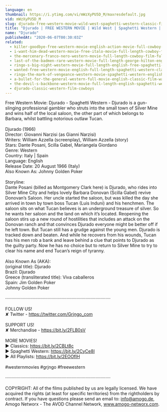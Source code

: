 ```yaml
---
language: en
thumbnail: https://i.ytimg.com/vi/mWzXyPU5D_M/maxresdefault.jpg
vid: mWzXyPU5D_M
slug: djurado-free-western-movie-wild-west-spaghetti-western-classic-film-full-action-movie
title: "Djurado | FREE WESTERN MOVIE | Wild West | Spaghetti Western | Classic Film | Full Action Movie"
name: "Djurado"
publishedAt: "2020-06-07T00:30:03Z"
related:
  - killer-goodbye-free-western-movie-english-action-movie-full-cowboy-film
  - i-want-him-dead-western-movie-free-italo-movie-full-length-cowboy-film
  - the-mercenary-franco-nero-western-movie-full-length-cowboy-film-full-movie
  - last-of-the-badmen-rare-western-movie-full-length-george-hilton-english-full-movie
  - ringo-s-big-night-western-movie-full-length-english-free-spaghetti-western
  - wanted-free-western-movie-english-full-length-spaghetti-western-classic-feature-film
  - ringo-the-mark-of-vengeance-western-movie-spaghetti-western-english-full-length-free-westerns
  - a-bullet-for-the-general-western-full-movie-english-classic-film-watchfree-cowboyfilm
  - the-devil-s-backbone-western-movie-full-length-english-spaghetti-western-cowboyfilm-watchfree
  - djurado-classic-western-film-cowboys
---
```


Free Western Movie: Djurado - Spaghetti Western - Djurado is a gun-slinging professional gambler who struts into the small town of Silver Mine and wins half of the local saloon, the other part of which belongs to Barbara, whilst battling notorious outlaw Tucan.<br />
<br />
Djurado (1966)<br />
Director: Giovanni Narzisi (as Gianni Narzisi)<br />
Writers: William Azzella (screenplay), William Azzella (story) <br />
Stars: Dante Posani, Scilla Gabel, Mariangela Giordano <br />
Genre: Western <br />
Country: Italy | Spain<br />
Language: English<br />
Release Date: 20 August 1966 (Italy) <br />
Also Known As: Johnny Golden Poker <br />
<br />
Storyline:<br />
Dante Posani (billed as Montgomery Clark here) is Djurado, who rides into Silver Mine City and helps lovely Barbara Donovan (Scilla Gabel) revive Donovan’s Saloon. Her uncle started the saloon, but was killed the day she arrived in town by town boss Tucan (Luis Induni) and his henchmen. The saloon sits on what Tucan believes is an underground treasure of silver. So he wants her saloon and the land on which it’s located. Reopening the saloon stirs up a new round of hostilities that includes an attack on the Donovan ranch and that convinces Djurado everyone might be better off if he left town. But Tucan still has a grudge against the young men. Djurado is tracked down and beaten. And while he recovers from his wounds, Tucan has his men rob a bank and leave behind a clue that points to Djurado as the guilty party. Now he has no choice but to return to Silver Mine to try to clear his name and end Tucan’s reign of tyranny.<br />
<br />
Also Known As (AKA):<br />
(original title): Djurado<br />
Brazil: Djurado<br />
Greece (transliterated title): Viva caballeros<br />
Spain: Jim Golden Poker<br />
 Johnny Golden Poker<br />
<br />
····················································································<br />
<br />
FOLLOW US!<br />
✘ Twitter - https://twitter.com/Grjngo_com<br />
<br />
SUPPORT US!<br />
✘ Merchandise - https://bit.ly/2FLB0sV<br />
<br />
MORE MOVIES! <br />
► Classics: https://bit.ly/2CBLt8c <br />
► Spaghetti Western: https://bit.ly/2CyCe8I <br />
► All Playlists: https://bit.ly/2EOOfIH <br />
<br />
#westernmovies #grjngo #freewestern<br />
<br />
····················································································<br />
<br />
COPYRIGHT: All of the films published by us are legally licensed. We have acquired the rights (at least for specific territories) from the rightholders by contract. If you have questions please send an email to: info@amogo.de, Amogo Networx - The AVOD Channel Network, www.amogo-networx.com.